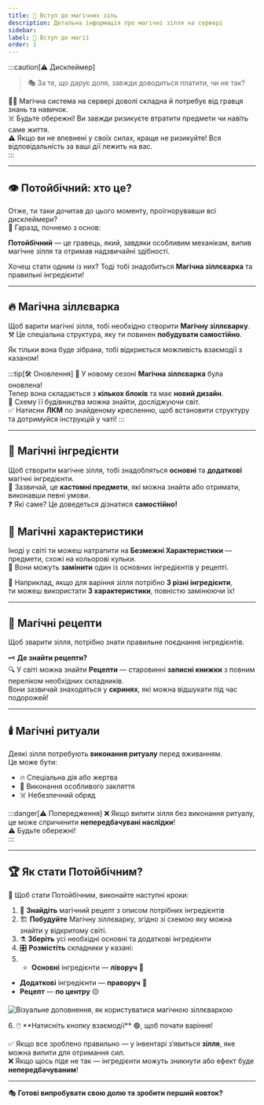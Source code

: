 ```yaml
---
title: 🧪 Вступ до магічних зіль
description: Детальна інформація про магічні зілля на сервері
sidebar:
label: 🧪 Вступ до магії
order: 1
---
```



:::caution[⚠️ Дисклеймер]
> 🎭 За те, що дарує доля, завжди доводиться платити, чи не так?

🧙‍♂️ Магічна система на сервері доволі складна й потребує від гравця знань та навичок.  
☠️ Будьте обережні! Ви завжди ризикуєте втратити предмети чи навіть саме життя.  
⚠️ Якщо ви не впевнені у своїх силах, краще не ризикуйте! Вся відповідальність за ваші дії лежить на вас.  
:::

---

## 👁️ Потойбічний: хто це?

Отже, ти таки дочитав до цього моменту, проігнорувавши всі дисклеймери?  
🔮 Гаразд, почнемо з основ:

**Потойбічний** — це гравець, який, завдяки особливим механікам, випив магічне зілля та отримав надзвичайні здібності.

Хочеш стати одним із них? Тоді тобі знадобиться **Магічна зіллєварка** та правильні інгредієнти!

---

## 🔥 Магічна зіллєварка

Щоб варити магічні зілля, тобі необхідно створити **Магічну зіллєварку**.  
⚒️ Це спеціальна структура, яку ти повинен **побудувати самостійно**.

Як тільки вона буде зібрана, тобі відкриється можливість взаємодії з казаном!

:::tip[🛠️ Оновлення]
📢 У новому сезоні **Магічна зіллєварка** була оновлена!  
Тепер вона складається з **кількох блоків** та має **новий дизайн**.  
📜 Схему її будівництва можна знайти, досліджуючи світ.  
✅ Натисни **ЛКМ** по знайденому кресленню, щоб встановити структуру та дотримуйся інструкцій у чаті!
:::

---

## 🧪 Магічні інгредієнти

Щоб створити магічне зілля, тобі знадобляться **основні** та **додаткові** магічні інгредієнти.  
🔎 Зазвичай, це **кастомні предмети**, які можна знайти або отримати, виконавши певні умови.  
❓ Які саме? Це доведеться дізнатися **самостійно!**

## 🌟 Магічні характеристики

Іноді у світі ти можеш натрапити на **Безмежні Характеристики** — предмети, схожі на кольорові кульки.  
🔄 Вони можуть **замінити** один із основних інгредієнтів у рецепті.

📌 Наприклад, якщо для варіння зілля потрібно **3 різні інгредієнти**,  
ти можеш використати **3 характеристики**, повністю замінюючи їх!

---

## 📖 Магічні рецепти

Щоб зварити зілля, потрібно знати правильне поєднання інгредієнтів.

🗝️ **Де знайти рецепти?**  
🔍 У світі можна знайти **Рецепти** — старовинні **записні книжки** з повним переліком необхідних складників.  
Вони зазвичай знаходяться у **скринях**, які можна відшукати під час подорожей!

---

## 🕯️ Магічні ритуали

Деякі зілля потребують **виконання ритуалу** перед вживанням.  
Це може бути:
- 🔥 Спеціальна дія або жертва
- 📜 Виконання особливого закляття
- ☠️ Небезпечний обряд

:::danger[⚠️ Попередження]
❌ Якщо випити зілля без виконання ритуалу, це може спричинити **непередбачувані наслідки**!  
⚠️ Будьте обережні!  
:::

---

## 🏆 Як стати Потойбічним?

📌 Щоб стати Потойбічним, виконайте наступні кроки:

1. 🔎 **Знайдіть** магічний рецепт з описом потрібних інгредієнтів
2. 🏗️ **Побудуйте** Магічну зіллєварку, згідно зі схемою яку можна знайти у відкритому світі.
3. ⚗️ **Зберіть** усі необхідні основні та додаткові інгредієнти
4. 🎛️ **Розмістіть** складники у казані:
5.  - **Основні** інгредієнти — **ліворуч** 🔴
- **Додаткові** інгредієнти — **праворуч** 🔵
- **Рецепт** — **по центру** 🟡
<p align={"center"}>
    <img src={magical_altar_interface.src} width={"60%"}
         alt="Візуальне доповнення, як користуватися магічною зіллєваркою"/>
</p>
6. 🖱️ **Натисніть кнопку взаємодії** 🟢, щоб почати варіння!

✅ Якщо все зроблено правильно — у інвентарі з’явиться **зілля**, яке можна випити для отримання сил.  
❌ Якщо щось піде не так — інгредієнти можуть зникнути або ефект буде **непередбачуваним**!

---

🎭 **Готові випробувати свою долю та зробити перший ковток?**  
